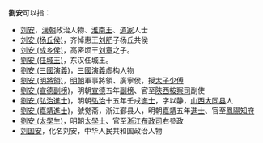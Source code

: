 '''劉安'''可以指：
* [[刘安|刘安]]，[[漢朝|漢朝]]政治人物、[[淮南王|淮南王]]、[[道家|道家]]人士
* [[刘安_(杨丘侯)|刘安 (杨丘侯)]]，齐悼惠王[[刘肥|刘肥]]子杨丘共侯
* [[刘安_(成乡侯)|刘安 (成乡侯)]]，高密顷王[[刘章_(高密王)|刘章]]之子。
* [[劉安_(任城王)|劉安 (任城王)]]，东汉任城王。
* [[劉安_(三國演義)|劉安 (三國演義)]]，[[三國演義|三國演義]]虚构人物
* [[劉安_(明將領)|劉安 (明將領)]]，[[明朝|明朝]]軍事將領、廣寧侯，授[[太子少傅|太子少傅]]
* [[劉安_(宣德副榜)|劉安 (宣德副榜)]]，明朝[[宣德|宣德]]五年[[副榜|副榜]]、官至[[陝西|陝西]][[按察司|按察司]]副使
* [[劉安_(弘治進士)|劉安 (弘治進士)]]，明朝[[弘治|弘治]]十五年壬戌[[進士|進士]]，字以静，[[山西|山西]][[大同县|大同县]]人
* [[劉安_(嘉靖進士)|劉安 (嘉靖進士)]]，號觉斋，浙江鄞县人，明朝[[嘉靖|嘉靖]]五年[[進士|進士]]、官至[[鳳陽|鳳陽]][[知府|知府]]
* [[劉安_(太學生)|劉安 (太學生)]]，明朝[[太學士|太學士]]、官至[[浙江|浙江]][[布政司|布政司]]右參政
* [[刘国安|刘国安]]，化名刘安，中华人民共和国政治人物
{{disambig|Cat=二字劉姓人名消歧義|an}}